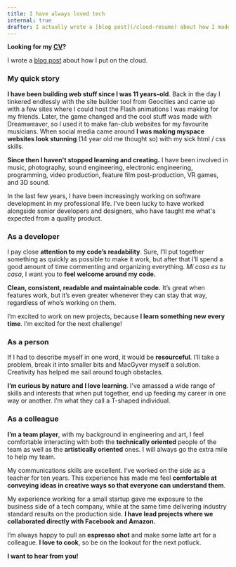 ```yaml
---
title: I have always loved tech
internal: true
drafter: I actually wrote a [blog post](/cloud-resume) about how I made it.
---
```


**Looking for my [CV](https://alejandro.tech/)?**

I wrote a [blog post](/cloud-resume) about how I put on the cloud.

### My quick story

**I have been building web stuff since I was 11 years-old**. Back in the day I tinkered endlessly with the site builder tool from Geocities and came up with a few sites where I could host the Flash animations I was making for my friends. Later, the game changed and the cool stuff was made with Dreamweaver, so I used it to make fan-club websites for my favourite musicians. When social media came around **I was making myspace websites look stunning** (14 year old me thought so) with my sick html / css skills.

**Since then I haven't stopped learning and creating.** I have been involved in music, photography, sound engineering, electronic engineering, programming, video production, feature film post-production, VR games, and 3D sound.

In the last few years, I have been increasingly working on software development in my professional life. I've been lucky to have worked alongside senior developers and designers, who have taught me what's expected from a quality product.

### As a developer

I pay close **attention to my code’s readability**. Sure, I’ll put together something as quickly as possible to make it work, but after that I’ll spend a good amount of time commenting and organizing everything. _Mi casa es tu casa_, I want you to **feel welcome around my code.**

**Clean, consistent, readable and maintainable code.** It’s great when features work, but it’s even greater whenever they can stay that way, regardless of who’s working on them.

I’m excited to work on new projects, because **I learn something new every time**. I’m excited for the next challenge!

### As a person

If I had to describe myself in one word, it would be **resourceful**. I’ll take a problem, break it into smaller bits and MacGyver myself a solution. Creativity has helped me sail around tough obstacles.

**I’m curious by nature and I love learning**. I’ve amassed a wide range of skills and interests that when put together, end up feeding my career in one way or another. I’m what they call a <span id='tshaped'>T-shaped individual</span>.

### As a colleague

**I’m a team player**, with my background in engineering and art, I feel comfortable interacting with both the **technically oriented** people of the team as well as the **artistically oriented** ones. I will always go the extra mile to help my team.

My communications skills are excellent. I’ve worked on the side as a teacher for ten years. This experience has made me feel **comfortable at conveying ideas in creative ways so that everyone can understand them**.

My experience working for a small startup gave me exposure to the business side of a tech company, while at the same time delivering industry standard results on the production side. **I have lead projects where we collaborated directly with Facebook and Amazon.**

I’m always happy to pull an **espresso shot** and make some latte art for a colleague. **I love to cook**, so be on the lookout for the next potluck.

**I want to hear from you!**
